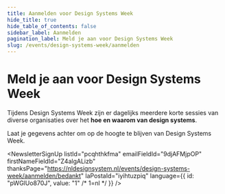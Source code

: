 ```yaml
---
title: Aanmelden voor Design Systems Week
hide_title: true
hide_table_of_contents: false
sidebar_label: Aanmelden
pagination_label: Meld je aan voor Design Systems Week
slug: /events/design-systems-week/aanmelden
---
```



# Meld je aan voor Design Systems Week

Tijdens Design Systems Week zijn er dagelijks meerdere korte sessies van diverse organisaties over het **hoe en waarom van design systems**.

Laat je gegevens achter om op de hoogte te blijven van Design Systems Week.

<NewsletterSignUp
  listId="pcqhthkfma"
  emailFieldId="9djAFMjpOP"
  firstNameFieldId="Z4algALizb"
  thanksPage="https://nldesignsystem.nl/events/design-systems-week/aanmelden/bedankt"
  laPostaId="iyihtuzpiq"
  language={{ id: "pWGlUo870J", value: "1" /* 1=nl */ }}
/>
